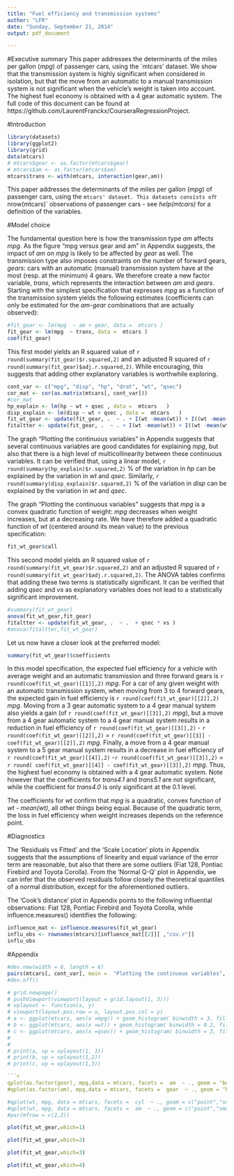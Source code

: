 ```yaml
---
title: "Fuel efficiency and transmission systems"
author: "LFR"
date: "Sunday, September 21, 2014"
output: pdf_document

---
```

#Executive summary
This paper addresses the determinants of the miles per gallon (*mpg*) of passenger cars, using the `mtcars' dataset.
We show that the transmission system is highly significant when considered in isolation, but that the move from an automatic to a manual transmission system is not significant when the vehicle's weight is taken into account. The highest fuel economy is obtained with a 4 gear automatic system. 
The full code of this document can be found at https://github.com/LaurentFranckx/CourseraRegressionProject. 

#Introduction



```r
library(datasets)
library(ggplot2)
library(grid)
data(mtcars)
# mtcars$gear <- as.factor(mtcars$gear)
# mtcars$am <- as.factor(mtcars$am)
mtcars$trans <- with(mtcars, interaction(gear,am))
```

This paper addresses the determinants of the miles per gallon (*mpg*) of passenger cars, using the `mtcars' dataset.
This datasets consists of `r nrow(mtcars)` observations of passenger cars - see *help(mtcars)* for a definition of the variables. 

#Model choice

The fundamental question here is how the transmission type *am* affects *mpg*.  As the figure "mpg versus gear and am" in Appendix suggests, the impact of *am* on *mpg* is likely to be affected by *gear* as well. The transmission type also imposes constraints on the number of forward gears, *gears*: cars with an automatic (manual) transmission system have at the most (resp. at the minimum) 4 gears. We therefore  create a new factor variable, *trans*, which represents the interaction between *am* and *gears*. Starting with the simplest specification that expresses *mpg* as a function of the transmission system  yields the following estimates (coefficients can only be estimated for the *am*-*gear* combinations that are actually observed): 

```r
#fit_gear <- lm(mpg  ~ am + gear, data =  mtcars )
fit_gear <- lm(mpg  ~ trans, data =  mtcars )
coef(fit_gear)
```

This first model yields an R squared value of `r round(summary(fit_gear)$r.squared,2)` and an adjusted R squared of `r round(summary(fit_gear)$adj.r.squared,2)`. While encouraging, this suggests that adding other explanatory variables is worthwhile exploring.

```r
cont_var <- c("mpg", "disp", "hp", "drat", "wt", "qsec")
cor_mat <- cor(as.matrix(mtcars[, cont_var]))
#cor_mat
hp_explain <- lm(hp ~ wt + qsec , data =  mtcars   )
disp_explain <- lm(disp ~ wt + qsec , data =  mtcars   )
fit_wt_gear <- update(fit_gear, .  ~ . + I(wt -mean(wt)) + I((wt -mean(wt))^2)  )
fitaltter <- update(fit_gear, .  ~ . + I(wt -mean(wt)) + I((wt -mean(wt))^2)  + drat + qsec * vs ) 
```

The graph "Plotting the continuous variables" in Appendix suggests that several continuous variables are good candidates for explaining *mpg*, but also that there is a high level of multicollinearity between these continuous variables. It can be verified that, using a linear model,  `r round(summary(hp_explain)$r.squared,2)` % of the variation in *hp* can be explained by the variation in *wt* and *qsec*. Similarly,
`r round(summary(disp_explain)$r.squared,2)` % of the variation in *disp* can be explained by the variation in *wt* and *qsec*.

The graph "Plotting the continuous variables" suggests that *mpg* is a convex quadratic function of weight: *mpg* decreases when weight increases, but at a decreasing rate. We have therefore added a quadratic function of *wt* (centered around its mean value) to the previous specification: 

```r
fit_wt_gear$call
```

This second model yields an R squared value of `r round(summary(fit_wt_gear)$r.squared,2)` and an adjusted R squared of `r round(summary(fit_wt_gear)$adj.r.squared,2)`. The ANOVA tables confirms that adding these two terms is statistically significant. It can be verified that adding *qsec* and *vs* as explanatory variables does not lead to a statistically significant improvement. 



```r
#summary(fit_wt_gear)
anova(fit_wt_gear,fit_gear)
fitaltter <- update(fit_wt_gear, .  ~ .  + qsec * vs )
#anova(fitaltter,fit_wt_gear)
```


Let us now have a closer look at the preferred model:


```r
summary(fit_wt_gear)$coefficients
```

In this model specification, the expected fuel efficiency for  a vehicle with average weight and an automatic transmission and three forward gears is `r round(coef(fit_wt_gear)[[1]],2)` *mpg*. For a car of any given weight with an automatic transmission system, when moving from 3 to 4 forward gears, the expected gain in fuel efficiency is 
 `r round(coef(fit_wt_gear)[[2]],2)` *mpg*. Moving from a 3 gear automatic system to a 4 gear manual system also yields a gain (of `r round(coef(fit_wt_gear)[[3]],2)` *mpg*), but a move from a 4 gear automatic system to a 4 gear manual system results in a reduction in fuel efficiency of `r round(coef(fit_wt_gear)[[3]],2)` - `r round(coef(fit_wt_gear)[[2]],2)`  = `r round(coef(fit_wt_gear)[[3]] -  coef(fit_wt_gear)[[2]],2) `  *mpg*. 
Finally,  a move from a 4 gear manual system to a 5 gear manual system results in a decrease in fuel efficiency of `r round(coef(fit_wt_gear)[[4]],2)` -`r round(coef(fit_wt_gear)[[3]],2)` = `r round( coef(fit_wt_gear)[[4]] - coef(fit_wt_gear)[[3]],2)` *mpg*.
Thus, the highest fuel economy is obtained with a 4 gear automatic system. Note however that the coefficients for *trans4.1* and *trans5.1* are not significant, while the coefficient for *trans4.0* is only significant at the 0.1 level. 

The coefficients for *wt* confirm that *mpg* is a quadratic, convex function of *wt - mean(wt)*, all other things being equal. 
Because of the quadratic term, the loss in fuel efficiency when weight increases depends on the reference point. 

#Diagnostics

The 'Residuals vs Fitted' and the 'Scale Location' plots in Appendix suggests that the assumptions of linearity and equal variance of the error term are reasonable, but also that there are some outliers (Fiat 128, Pontiac Firebird and Toyota Corolla). From the 'Normal Q-Q' plot in Appendix, we can infer that the observed residuals follow closely the theoretical quantiles of a normal distribution, except for the aforementioned outliers. 

The 'Cook's distance' plot in Appendix points to the following influential observations: Fiat 128, Pontiac Firebird and Toyota Corolla, while influence.measures() identifies the following: 

```r
influence_mat <- influence.measures(fit_wt_gear)
influ_obs <- rownames(mtcars)[influence_mat[[2]][ ,"cov.r"]]
influ_obs
```



#Appendix


```r
#dev.new(width = 6, length = 6)
pairs(mtcars[, cont_var], main =  "Plotting the continuous variables", panel = panel.smooth)
#dev.off()
```

```r

# grid.newpage()
# pushViewport(viewport(layout = grid.layout(1, 3)))
# vplayout <- function(x, y)
# viewport(layout.pos.row = x, layout.pos.col = y)
# a <- ggplot(mtcars, aes(x =mpg)) + geom_histogram( binwidth = 3, fill = "steelblue") 
# b <- ggplot(mtcars, aes(x =wt)) + geom_histogram( binwidth = 0.2, fill = "red")
# c <- ggplot(mtcars, aes(x =qsec)) + geom_histogram( binwidth = 3, fill = "green")
# 
# 
# print(a, vp = vplayout(1, 1))
# print(b, vp = vplayout(1,2))
# print(c, vp = vplayout(1,3))

```r
qplot(as.factor(gear), mpg,data = mtcars, facets =  am  ~ ., geom = "boxplot", main = "mpg versus gear and am")
#qplot(as.factor(am), mpg,data = mtcars, facets =  gear  ~ ., geom = "boxplot", main = "mpg versus gear and am")
```


```r
#qplot(wt, mpg, data = mtcars, facets =  cyl  ~ ., geom = c("point","smooth"), method = "lm")
#qplot(wt, mpg, data = mtcars, facets =  am  ~ ., geom = c("point","smooth"), method = "lm")
#par(mfrow = c(2,2))

plot(fit_wt_gear,which=1)
```


```r
plot(fit_wt_gear,which=2)
```

```r
plot(fit_wt_gear,which=3)
```

```r
plot(fit_wt_gear,which=4)
```










